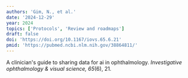 ```yaml
---
authors: 'Gim, N., et al.'
date: '2024-12-29'
year: 2024
topics: ['Protocols', 'Review and roadmaps']
draft: false
doi: 'https://doi.org/10.1167/iovs.65.6.21'
pmid: 'https://pubmed.ncbi.nlm.nih.gov/38864811/'
---
```


A clinician's guide to sharing data for ai in ophthalmology. *Investigative ophthalmology & visual science, 65*(6), 21.

